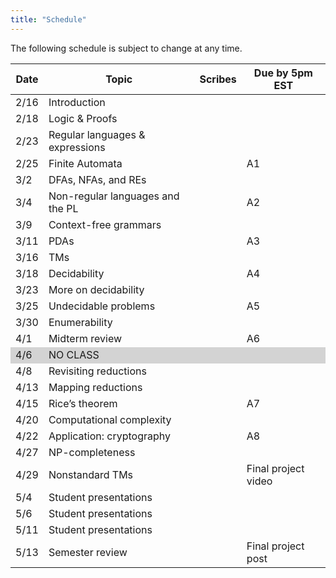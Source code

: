 ```yaml
---
title: "Schedule"
---
```

The following schedule is subject to change at any time.


<style>
.two-axis-table tr:nth-child(15) {
  background: lightgrey;
}
.two-axis-table body {
  padding: 1rem;
}
</style>

<div class="ox-hugo-table two-axis-table">
| **Date** | **Topic**  | **Scribes** |  **Due by 5pm EST** |
|----------|------------|-------------|-----------------|
| 2/16 | Introduction | | |
| 2/18 | Logic & Proofs | | |
| 2/23 | Regular languages & expressions | | |
| 2/25 | Finite Automata | | A1 |
| 3/2 | DFAs, NFAs, and REs | | |
| 3/4 | Non-regular languages and the PL | | A2 |
| 3/9 | Context-free grammars | | |
| 3/11 | PDAs | | A3 |
| 3/16 | TMs | | |
| 3/18 | Decidability | | A4 |
| 3/23 | More on decidability | | |
| 3/25 | Undecidable problems | | A5 |
| 3/30 | Enumerability | | |
| 4/1 | Midterm review | | A6 |
| 4/6 | NO CLASS | | |
| 4/8 | Revisiting reductions | | |
| 4/13 | Mapping reductions | | |
| 4/15 | Rice's theorem | | A7 |
| 4/20 | Computational complexity | | |
| 4/22 | Application: cryptography | | A8 |
| 4/27 | NP-completeness | | |
| 4/29 | Nonstandard TMs | | Final project video |
| 5/4 | Student presentations | | |
| 5/6 | Student presentations | | |
| 5/11 | Student presentations | | |
| 5/13 | Semester review | | Final project post |
</div>



